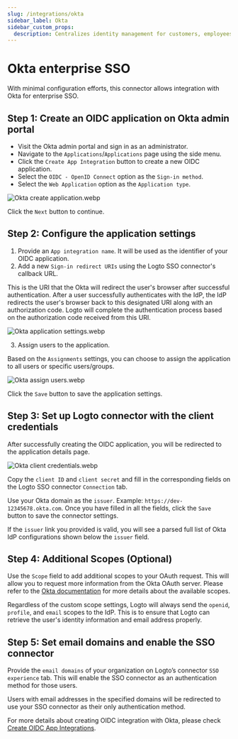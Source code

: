 ```yaml
---
slug: /integrations/okta
sidebar_label: Okta
sidebar_custom_props:
  description: Centralizes identity management for customers, employees, and partners.
---
```



# Okta enterprise SSO

<GuideTip />

With minimal configuration efforts, this connector allows integration with Okta for enterprise SSO.

## Step 1: Create an OIDC application on Okta admin portal

- Visit the Okta admin portal and sign in as an administrator.
- Navigate to the `Applications`/`Applications` page using the side menu.
- Click the `Create App Integration` button to create a new OIDC application.
- Select the `OIDC - OpenID Connect` option as the `Sign-in method`.
- Select the `Web Application` option as the `Application type`.

![Okta create application.webp](./assets/okta_create_application.webp)

Click the `Next` button to continue.

## Step 2: Configure the application settings

1. Provide an `App integration name`. It will be used as the identifier of your OIDC application.
2. Add a new `Sign-in redirect URIs` using the Logto SSO connector's callback URL.

This is the URI that the Okta will redirect the user's browser after successful authentication. After a user successfully authenticates with the IdP, the IdP redirects the user's browser back to this designated URI along with an authorization code. Logto will complete the authentication process based on the authorization code received from this URI.

![Okta application settings.webp](./assets/okta_application_settings.webp)

3. Assign users to the application.

Based on the `Assignments` settings, you can choose to assign the application to all users or specific users/groups.

![Okta assign users.webp](./assets/okta_assign_users.webp)

Click the `Save` button to save the application settings.

## Step 3: Set up Logto connector with the client credentials

After successfully creating the OIDC application, you will be redirected to the application details page.

![Okta client credentials.webp](./assets/okta_client_credentials.webp)

Copy the `client ID` and `client secret` and fill in the corresponding fields on the Logto SSO connector `Connection` tab.

Use your Okta domain as the `issuer`. Example: `https://dev-12345678.okta.com`. Once you have filled in all the fields, click the `Save` button to save the connector settings.

If the `issuer` link you provided is valid, you will see a parsed full list of Okta IdP configurations shown below the `issuer` field.

## Step 4: Additional Scopes (Optional)

Use the `Scope` field to add additional scopes to your OAuth request. This will allow you to request more information from the Okta OAuth server. Please refer to the [Okta documentation](https://developer.okta.com/docs/reference/api/oidc/#scopes) for more details about the available scopes.

Regardless of the custom scope settings, Logto will always send the `openid`, `profile`, and `email` scopes to the IdP. This is to ensure that Logto can retrieve the user's identity information and email address properly.

## Step 5: Set email domains and enable the SSO connector

Provide the `email domains` of your organization on Logto’s connector `SSO experience` tab. This will enable the SSO connector as an authentication method for those users.

Users with email addresses in the specified domains will be redirected to use your SSO connector as their only authentication method.

For more details about creating OIDC integration with Okta, please check [Create OIDC App Integrations](https://help.okta.com/oie/en-us/content/topics/apps/apps_app_integration_wizard_oidc.htm).
